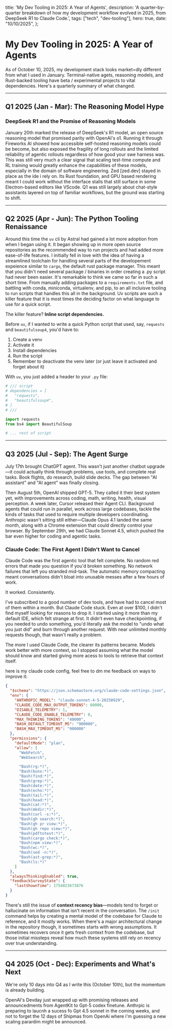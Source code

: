   title: 'My Dev Tooling in 2025: A Year of Agents',
  description: 'A quarter-by-quarter breakdown of how my development workflow evolved in 2025, from DeepSeek R1 to Claude Code.',
  tags: ["tech", "dev-tooling"],
  hero: true,
  date: "10/10/2025",
};

# My Dev Tooling in 2025: A Year of Agents

As of October 10, 2025, my development stack looks market=dly different from what I used in January. Terminal-native agets, reasoning models, and Rust-backed tooling have beta / experimental projects to vital dependencies. Here's a quarterly summary of what changed.

---

## Q1 2025 (Jan - Mar): The Reasoning Model Hype

### DeepSeek R1 and the Promise of Reasoning Models

January 20th marked the release of DeepSeek's R1 model, an open source reasoning model that promised parity with OpenAI's o1. Running it through Fireworks AI showed how accessible self-hosted reasoning models could be become, but also exposed the fragility of long rollouts and the limited reliability of agentic rollouts regardless of how good your swe harness was. This was still very much a clear signal that scaling test-time compute and RL training would greatly enhance the capabilities of these models, especially in the domain of software engineering. Zed [zed.dev] stayed in place as the ide i rely on. Its Rust foundation, and GPU based rendering meant I could work without the interface stalls that still surface in some Electron-based editors like VScode. Q1 was still largely about chat-style assistants layered on top of familiar workflows, but the ground was starting to shift.

---

## Q2 2025 (Apr - Jun): The Python Tooling Renaissance

Around this time the `uv` cli by Astral had gained a lot more adoption from when I began using it. It began showing up in more open source repositories as the recommended way to run projects and had added more ease-of-life features. I initially fell in love with the idea of having a streamlined toolchain for handling several parts of the developement expeience similar to `cargo`, the default rust package manager. This meant that you didn't need several package / binaries in order  creating a .py script had never been easier. It's remarkable to think we came so far in such a short time. From manually adding packages to a `requirements.txt` file, and battling with conda, miniconda, virtualenv, and pip, to an all incluisve tooling to run scripts that handles this all in the background. Uv scripts are such a killer feature that it is most times the deciding factor on what language to use for a quick script.

The killer feature? **Inline script dependencies.**

Before `uv`, if I wanted to write a quick Python script that used, say, `requests` and `beautifulsoup4`, you'd have to:
1. Create a venv
2. Activate it
3. Install dependencies
4. Run the script
5. Remember to deactivate the venv later (or just leave it activated and forget about it)

With `uv`, you just added a header to your `.py` file:

```python
# /// script
# dependencies = [
#   "requests",
#   "beautifulsoup4",
# ]
# ///

import requests
from bs4 import BeautifulSoup

# ... rest of script
```

---

## Q3 2025 (Jul - Sep): The Agent Surge


July 17th brought ChatGPT agent. This wasn't just another chatbot upgrade—it could actually think through problems, use tools, and complete real tasks. Book flights, do research, build slide decks. The gap between "AI assistant" and "AI agent" was finally closing.

Then August 5th, OpenAI shipped GPT-5. They called it their best system yet, with improvements across coding, math, writing, health, visual perception. A week later, Cursor released their Agent CLI. Background agents that could run in parallel, work across large codebases, tackle the kinds of tasks that used to require multiple developers coordinating. Anthropic wasn't sitting still either—Claude Opus 4.1 landed the same month, along with a Chrome extension that could directly control your browser. By September 29th, we had Claude Sonnet 4.5, which pushed the bar even higher for coding and agentic tasks.

### Claude Code: The First Agent I Didn't Want to Cancel

Claude Code was the first agentic tool that felt complete. No random red errors that made you question if you'd broken something. No network failures that left you stranded mid-task. The automatic memory compacting meant conversations didn't bloat into unusable messes after a few hours of work.

It worked. Consistently.

I've subscribed to a good number of dev tools, and have had to cancel most of them within a month. But Claude Code stuck. Even at over $100, I didn't find myself looking for reasons to drop it. I started using it more than my default IDE, which felt strange at first. It didn't even have checkpointing, if you needed to undo something, you'd literally ask the model to "undo what you just did" and burn through another request. With near unlimited monthly requests though, that wasn't really a problem.

The more I used Claude Code, the clearer its patterns became. Models work better with more context, so I stopped assuming what the model should know and started giving more acess to tools to retrieve that context itself. 

here is my claude code config, feel free to dm me feedback on ways to improve it:

```json
{
  "$schema": "https://json.schemastore.org/claude-code-settings.json",
  "env": {
    "ANTHROPIC_MODEL": "claude-sonnet-4-5-20250929",
    "CLAUDE_CODE_MAX_OUTPUT_TOKENS": 60000,
    "DISABLE_TELEMETRY": 1,
    "CLAUDE_CODE_ENABLE_TELEMETRY": 0,
    "MAX_THINKING_TOKENS": "40000",
    "BASH_DEFAULT_TIMEOUT_MS": "900000",
    "BASH_MAX_TIMEOUT_MS": "900000"
  },
  "permissions": {
    "defaultMode": "plan",
    "allow": [
      "WebFetch",
      "WebSearch",

      "Bash(rg:*)",
      "Bash(bunx:*)",
      "Bash(find:*)",
      "Bash(grep:*)",
      "Bash(date:*)",
      "Bash(echo:*)",
      "Bash(tail:*)",
      "Bash(head:*)",
      "Bash(cat:*)",
      "Bash(mkdir:*)",
      "Bash(curl -s:*)",
      "Bash(gh search:*)",
      "Bash(gh pr view:*)",
      "Bash(gh repo view:*)",
      "Bash(pdftotext:*)",
      "Bash(cargo check:*)",
      "Bash(npm view:*)",
      "Bash(wc:*)",
      "Bash(sed -n:*)",
      "Bash(ast-grep:*)",
      "Bash(ls:*)"
    ]
  },
  "alwaysThinkingEnabled": true,
  "feedbackSurveyState": {
    "lastShownTime": 1754023673876
  }
}
```

There's still the issue of **context recency bias**—models tend to forget or hallucinate on information that isn't recent in the conversation. The `/init` command helps by creating a mental model of the codebase for Claude to reference, and it mostly works. When there's a major architectural change in the repository though, it sometimes starts with wrong assumptions. It sometimes recovers once it gets fresh context from the codebase, but those initial missteps reveal how much these systems still rely on recency over true understanding.

---

## Q4 2025 (Oct - Dec): Experiments and What's Next

We're only 10 days into Q4 as I write this (October 10th), but the momentum is already building.

OpenAI's Devday just wrapped up with promising releases and announcedments from AgentKit to Gpt-5 codex finetune. Anthrpic is preparing to laucnh a sucess fo Gpt 4.5 sonnet in the coming weeks, and not to forget the 12 days of Shipmas from OpenAi where i'm guessing a new scaling parardim might be announced.

